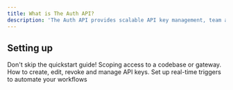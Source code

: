 ```yaml
---
title: What is The Auth API?
description: 'The Auth API provides scalable API key management, team access and environment controls, plus mission-critical monitoring analytics. It’s built with speed, security and access to your data as our core principles.'
---
```


## Setting up

<CardGroup cols={2}>
  <Card title='QuickStart' icon='truck-fast' href='/quickstart'>
    Don't skip the quickstart guide!
  </Card>
  <Card title='API Projects' icon='folder' href='/guides/projects'>
    Scoping access to a codebase or gateway.
  </Card>
  <Card title='API Keys' icon='key' href='/guides/api-keys'>
    How to create, edit, revoke and manage API keys.
  </Card>
  <Card title='Triggers' icon='webhook' href='/guides/events'>
    Set up real-time triggers to automate your workflows
  </Card>
</CardGroup>
